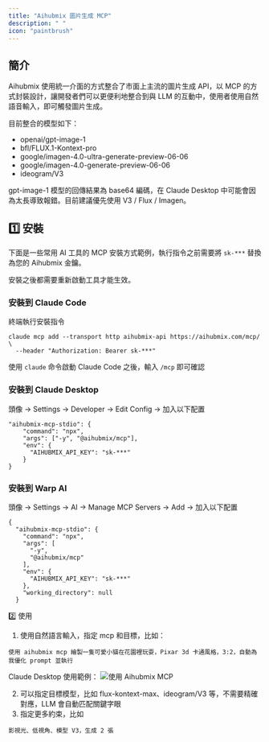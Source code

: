 ```yaml
---
title: "Aihubmix 圖片生成 MCP"
description: " "
icon: "paintbrush"
---
```


## 簡介

Aihubmix 使用統一介面的方式整合了市面上主流的圖片生成 API，以 MCP 的方式封裝設計，讓開發者們可以更便利地整合到與 LLM 的互動中，使用者使用自然語音輸入，即可觸發圖片生成。

目前整合的模型如下：

- openai/gpt-image-1
- bfl/FLUX.1-Kontext-pro
- google/imagen-4.0-ultra-generate-preview-06-06
- google/imagen-4.0-generate-preview-06-06
- ideogram/V3

<Note>
  gpt-image-1 模型的回傳結果為 base64 編碼，在 Claude Desktop 中可能會因為太長導致報錯。目前建議優先使用 V3 / Flux / Imagen。
</Note>

## 1️⃣ 安裝

下面是一些常用 AI 工具的 MCP 安裝方式範例，執行指令之前需要將 `sk-***` 替換為您的 Aihubmix 金鑰。

安裝之後都需要重新啟動工具才能生效。

### 安裝到 Claude Code

終端執行安裝指令

```shell
claude mcp add --transport http aihubmix-api https://aihubmix.com/mcp/ \
  --header "Authorization: Bearer sk-***" 
```

使用 `claude` 命令啟動 Claude Code 之後，輸入 `/mcp` 即可確認

### 安裝到 Claude Desktop

頭像 → Settings → Developer → Edit Config → 加入以下配置

```shell
"aihubmix-mcp-stdio": {
    "command": "npx",
    "args": ["-y", "@aihubmix/mcp"],
    "env": {
      "AIHUBMIX_API_KEY": "sk-***"
    }
}
```

### 安裝到 Warp AI

頭像 → Settings → AI → Manage MCP Servers → Add → 加入以下配置

```shell
{
  "aihubmix-mcp-stdio": {
    "command": "npx",
    "args": [
      "-y",
      "@aihubmix/mcp"
    ],
    "env": {
      "AIHUBMIX_API_KEY": "sk-***"
    },
    "working_directory": null
  }
```

2️⃣ 使用

1. 使用自然語言輸入，指定 mcp 和目標，比如：
```shell prompt
使用 aihubmix mcp 繪製一隻可愛小貓在花園裡玩耍，Pixar 3d 卡通風格，3:2，自動為我優化 prompt 並執行
```
Claude Desktop 使用範例：
![使用 Aihubmix MCP](../../public/cn/aihubmix-mcp.png)  

2. 可以指定目標模型，比如 flux-kontext-max、ideogram/V3 等，不需要精確對應，LLM 會自動匹配關鍵字眼
3. 指定更多約束，比如
```shell prompt
影視光、低視角、模型 V3，生成 2 張
```
